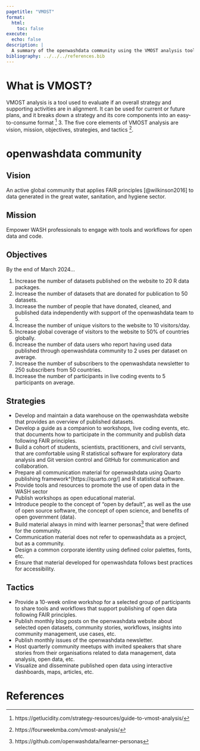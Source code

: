 ```yaml
---
pagetitle: "VMOST"
format:
  html:
    toc: false
execute:
  echo: false
description: |
  A summary of the openwashdata community using the VMOST analysis tool. 
bibliography: ../../../references.bib
---
```


# What is VMOST?

VMOST analysis is a tool used to evaluate if an overall strategy and supporting activities are in alignment. It can be used for current or future plans, and it breaks down a strategy and its core components into an easy-to-consume format [^1] 3. The five core elements of VMOST analysis are vision, mission, objectives, strategies, and tactics [^2].

[^1]: https://getlucidity.com/strategy-resources/guide-to-vmost-analysis/

[^2]: https://fourweekmba.com/vmost-analysis/

# openwashdata community

## Vision

An active global community that applies FAIR principles [@wilkinson2016] to data generated in the great water, sanitation, and hygiene sector.

## Mission

Empower WASH professionals to engage with tools and workflows for open data and code.

## Objectives

<!--# Objectives are SMART; specific, measurable, achievable, relevant, and time-bound, which is essential for effective goal-setting. -->

By the end of March 2024...

1.  Increase the number of datasets published on the website to 20 R data packages.
2.  Increase the number of datasets that are donated for publication to 50 datasets.
3.  Increase the number of people that have donated, cleaned, and published data independently with support of the openwashdata team to 5.
4.  Increase the number of unique visitors to the website to 10 visitors/day.
5.  Increase global coverage of visitors to the website to 50% of countries globally.
6.  Increase the number of data users who report having used data published through openwashdata community to 2 uses per dataset on average.
7.  Increase the number of subscribers to the openwashdata newsletter to 250 subscribers from 50 countries.
8.  Increase the number of participants in live coding events to 5 participants on average.

## Strategies

<!--# Strategies are the high-level plans that outline how an organization will achieve its goals. They are broad and long-term in nature and provide a starting point to generate ideas on how they may be achieved -->

-   Develop and maintain a data warehouse on the openwashdata website that provides an overview of published datasets.
-   Develop a guide as a companion to workshops, live coding events, etc. that documents how to participate in the community and publish data following FAIR principles.
-   Build a cohort of students, scientists, practitioners, and civil servants, that are comfortable using R statistical software for exploratory data analysis and Git version control and GitHub for communication and collaboration.
-   Prepare all communication material for openwashdata using Quarto publishing framework\^\[https://quarto.org/\] and R statistical software.
-   Provide tools and resources to promote the use of open data in the WASH sector
-   Publish workshops as open educational material.
-   Introduce people to the concept of "open by default", as well as the use of open source software, the concept of open science, and benefits of open government (data).
-   Build material always in mind with learner personas[^3] that were defined for the community.
-   Communication material does not refer to openwashdata as a project, but as a community.
-   Design a common corporate identity using defined color palettes, fonts, etc.
-   Ensure that material developed for openwashdata follows best practices for accessibility.

[^3]: https://github.com/openwashdata/learner-personas

## Tactics

<!--# Tactics, in comparison to strategies, are the specific measures undertaken by the organization in pursuit of the objectives identified as part of the strategy. Tactics are the actual change projects that will fulfill the strategies. They are the specific actions that an organization takes to achieve its goals. Tactics are more detailed and short-term in nature than strategies. -->

-   Provide a 10-week online workshop for a selected group of participants to share tools and workflows that support publishing of open data following FAIR principles.
-   Publish monthly blog posts on the openwashdata website about selected open datasets, community stories, workflows, insights into community management, use cases, etc.
-   Publish monthly issues of the openwashdata newsletter.
-   Host quarterly community meetups with invited speakers that share stories from their organisations related to data management, data analysis, open data, etc.
-   Visualize and disseminate published open data using interactive dashboards, maps, articles, etc.

# References
